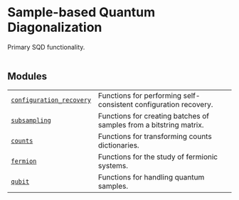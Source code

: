 # Sample-based Quantum Diagonalization

<span id="module-qiskit_addon_sqd" />

<span id="qiskit-addon-sqd" />

Primary SQD functionality.

|   |
| - |

## Modules

|                                                                                                                                                              |                                                                    |
| ------------------------------------------------------------------------------------------------------------------------------------------------------------ | ------------------------------------------------------------------ |
| [`configuration_recovery`](qiskit_addon_sqd.configuration_recovery#module-qiskit_addon_sqd.configuration_recovery "qiskit_addon_sqd.configuration_recovery") | Functions for performing self-consistent configuration recovery.   |
| [`subsampling`](qiskit_addon_sqd.subsampling#module-qiskit_addon_sqd.subsampling "qiskit_addon_sqd.subsampling")                                             | Functions for creating batches of samples from a bitstring matrix. |
| [`counts`](qiskit_addon_sqd.counts#module-qiskit_addon_sqd.counts "qiskit_addon_sqd.counts")                                                                 | Functions for transforming counts dictionaries.                    |
| [`fermion`](qiskit_addon_sqd.fermion#module-qiskit_addon_sqd.fermion "qiskit_addon_sqd.fermion")                                                             | Functions for the study of fermionic systems.                      |
| [`qubit`](qiskit_addon_sqd.qubit#module-qiskit_addon_sqd.qubit "qiskit_addon_sqd.qubit")                                                                     | Functions for handling quantum samples.                            |
